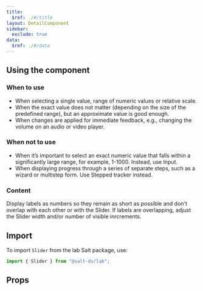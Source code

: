 ```yaml
---
title:
  $ref: ./#/title
layout: DetailComponent
sidebar:
  exclude: true
data:
  $ref: ./#/data
---
```


## Using the component

### When to use

- When selecting a single value, range of numeric values or relative scale.
- When the exact value does not matter (depending on the size of the predefined range), but an approximate value is good enough.
- When changes are applied for immediate feedback, e.g., changing the volume on an audio or video player.

### When not to use

- When it’s important to select an exact numeric value that falls within a significantly large range, for example, 1-1000. Instead, use Input.
- When displaying progress through a series of separate steps, such as a wizard or multistep form. Use Stepped tracker instead.

### Content

Display labels as numbers so they remain as short as possible and don't overlap with each other or with the Slider. If labels are overlapping, adjust the Slider width and/or number of visible inrcrements.

## Import

To import `Slider` from the lab Salt package, use:

```js
import { Slider } from "@salt-ds/lab";
```

## Props

<PropsTable packageName="lab" componentName="Slider" />

